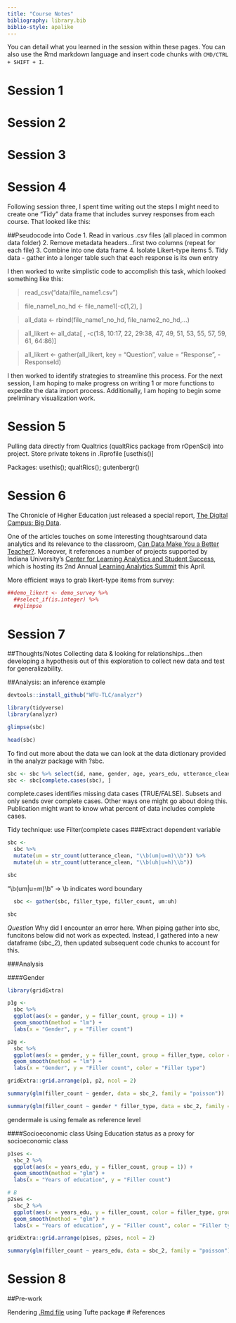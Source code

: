 ```yaml
---
title: "Course Notes"
bibliography: library.bib
biblio-style: apalike
---
```


You can detail what you learned in the session within these pages. You can also use the Rmd markdown language and insert code chunks with `CMD/CTRL + SHIFT + I`.

# Session 1


# Session 2


# Session 3


# Session 4
Following session three, I spent time writing out the steps I might need to create one "Tidy" data frame that includes survey responses from each course. That looked like this:

##Pseudocode into Code
1. Read in various .csv files (all placed in common data folder)
2. Remove metadata headers...first two columns (repeat for each file)
3. Combine into one data frame
4. Isolate Likert-type items
5. Tidy data - gather into a longer table such that each response is its own entry

I then worked to write simplistic code to accomplish this task, which looked something like this:

> read_csv(“data/file_name1.csv”)

> file_name1_no_hd <- file_name1[-c(1,2), ]

> all_data <- rbind(file_name1_no_hd, file_name2_no_hd,...)

> all_likert <- all_data[ , -c(1:8, 10:17, 22, 29:38, 47, 49, 51, 53, 55, 57, 59, 61, 64:86)]

> all_likert <- gather(all_likert, key = "Question", value = "Response", -ResponseId)

I then worked to identify strategies to streamline this process. For the next session, I am hoping to make progress on writing 1 or more functions to expedite the data import process. Additionally, I am hoping to begin some preliminary visualization work.

# Session 5
Pulling data directly from Qualtrics (qualtRics package from rOpenSci) into project. Store private tokens in .Rprofile [usethis()]

Packages: usethis(); qualtRics(); gutenbergr()

# Session 6
The Chronicle of Higher Education just released a special report, [The Digital Campus: Big Data](https://www.chronicle.com/specialreport/The-Digital-Campus-Big-Data/105?cid=wcontentgrid_hp_1b). 

One of the articles touches on some interesting thoughtsaround data analytics and its relevance to the classroom, [Can Data Make You a Better Teacher?](https://www.chronicle.com/article/Can-Data-Make-You-a-Better/245597?cid=wsinglestory_hp_1a). Moreover, it references a number of projects supported by Indiana University's [Center for Learning Analytics and Student Success](https://class.indiana.edu/), which is hosting its 2nd Annual [Learning Analytics Summit](https://lasummit.indiana.edu/) this April.

More efficient ways to grab likert-type items from survey:
```r
##demo_likert <- demo_survey %>%
  ##select_if(is.integer) %>%
  ##glimpse
```

# Session 7

##Thoughts/Notes
Collecting data & looking for relationships...then developing a hypothesis out of this exploration to collect new data and test for generalizability.


##Analysis: an inference example
```r
devtools::install_github("WFU-TLC/analyzr")
```

```r
library(tidyverse)
library(analyzr)
```

```r
glimpse(sbc)
```
```r
head(sbc)
```

To find out more about the data we can look at the data dictionary provided in the analyzr package with ?sbc.

```r
sbc <- sbc %>% select(id, name, gender, age, years_edu, utterance_clean)
sbc <- sbc[complete.cases(sbc), ]
```
complete.cases identifies missing data cases (TRUE/FALSE). Subsets and only sends over complete cases. Other ways one might go about doing this. Publication might want to know what percent of data includes complete cases. 

Tidy technique: use Filter(complete cases
###Extract dependent variable
```r
sbc <- 
  sbc %>% 
  mutate(um = str_count(utterance_clean, "\\b(um|u=m)\\b")) %>% 
  mutate(uh = str_count(utterance_clean, "\\b(uh|u=h)\\b"))

sbc 
```
"\\b(um|u=m)\\b" -> \\b indicates word boundary

```r
  sbc <- gather(sbc, filler_type, filler_count, um:uh)

sbc
```
*Question* Why did I encounter an error here. When piping gather into sbc, funcitons below did not work as expected. Instead, I gathered into a new dataframe (sbc_2), then updated subsequent code chunks to account for this. 

###Analysis

####Gender
```r
library(gridExtra)
```

```r
p1g <- 
  sbc %>% 
  ggplot(aes(x = gender, y = filler_count, group = 1)) + 
  geom_smooth(method = "lm") + 
  labs(x = "Gender", y = "Filler count")

p2g <- 
  sbc %>% 
  ggplot(aes(x = gender, y = filler_count, group = filler_type, color = filler_type)) +
  geom_smooth(method = "lm") + 
  labs(x = "Gender", y = "Filler count", color = "Filler type")

gridExtra::grid.arrange(p1, p2, ncol = 2)
```


```r
summary(glm(filler_count ~ gender, data = sbc_2, family = "poisson"))
```

```r
summary(glm(filler_count ~ gender * filler_type, data = sbc_2, family = "poisson"))
```
gendermale is using female as reference level

####Socioeconomic class
Using Education status as a proxy for socioeconomic class
```r
p1ses <- 
  sbc_2 %>% 
  ggplot(aes(x = years_edu, y = filler_count, group = 1)) + 
  geom_smooth(method = "glm") + 
  labs(x = "Years of education", y = "Filler count") 

# B
p2ses <- 
  sbc_2 %>% 
  ggplot(aes(x = years_edu, y = filler_count, color = filler_type, group = filler_type)) + 
  geom_smooth(method = "glm") +
  labs(x = "Years of education", y = "Filler count", color = "Filler type") 

gridExtra::grid.arrange(p1ses, p2ses, ncol = 2)
```
```r
summary(glm(filler_count ~ years_edu, data = sbc_2, family = "poisson"))
```




# Session 8

##Pre-work

Rendering [.Rmd file](https://brown-allen.github.io/LTC-Duke/WFU_update) using Tufte package
# References
